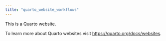 ```yaml
---
title: "quarto_website_workflows"
---
```


This is a Quarto website.

To learn more about Quarto websites visit <https://quarto.org/docs/websites>.
